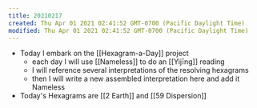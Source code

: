 ```yaml
---
title: 20210217
created: Thu Apr 01 2021 02:41:52 GMT-0700 (Pacific Daylight Time)
modified: Thu Apr 01 2021 02:41:52 GMT-0700 (Pacific Daylight Time)
---
```

- Today I embark on the [[Hexagram-a-Day]] project
    - each day I will use [[Nameless]] to do an [[Yìjīng]] reading
    - I will reference several interpretations of the resolving hexagrams
    - then I will write a new assembled interpretation here and add it Nameless
- Today's Hexagrams are [[2 Earth]] and [[59 Dispersion]]
